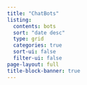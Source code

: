 ```yaml
---
title: "ChatBots"
listing:
  contents: bots
  sort: "date desc"
  type: grid
  categories: true
  sort-ui: false
  filter-ui: false
page-layout: full
title-block-banner: true
---
```

<script type="text/javascript" src="../scripts/available.js"></script>
<script type="text/javascript" src="../scripts/password.js"></script>